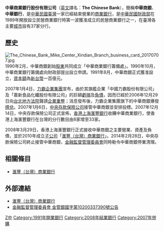 {{Bank Financial Information
| name                          = 中華商業銀行股份有限公司
| else_name                     = The Chinese Bank
| image                         = 
| full_name                     = 
| abbreviated_name              = 中華商銀、中華銀行
| market_information            = 非上市
| isin_code                     =
| swift_code                    = 
| iban_code                     =
| finance_code_list             = 中華民國金融機構代號一覽表
| finance_code                  = 
| open_date                     = 1991年12月31日
| closing_date                  = 2008年3月29日
| zip_code                      = 
| location                      = {{ROCTW}}臺北市中山區南京東路3段68號
| key_people                    = 
| capital                       = 新臺幣150.86億元
| revenue                       = 
| major_shareholder             = 
| homepage                      = 
| footnotes                     = 註：由中央存款保險公司接管 
| width                         = 380px
}}

'''中華商業銀行股份有限公司'''（[[英文|英文]]譯名：'''The Chinese Bank'''），簡稱'''中華商銀'''、'''中華銀行'''，是[[中華民國|中華民國]][[臺灣|臺灣]]一家已經結束營業的[[商業銀行|商業銀行]]，是[[中華民國財政部|中華民國財政部]]在1989年開放設立民營商業銀行時第一波獲准成立的民營商業銀行之一，在臺灣各主要[[城市|城市]]設有37家分行。

==歷史==
[[File:The_Chinese_Bank_Mike_Center_Xindian_Branch_business_card_20170707.jpg|thumb]]
1990年2月，中華商銀創始[[股東|股東]]共同成立「中華商業銀行籌備處」。1990年10月，中華商業銀行籌備處向財政部提出設立申請。1991年8月，中華商銀正式獲准設立，[[資本額|資本額]]為[[新台幣|新台幣]]一百億元。 

2007年1月4日，[[力霸企業集團|力霸企業集團]]宣布，由於其旗艦企業「中國力霸股份有限公司」及「嘉新食品化纖股份有限公司」的巨額[[虧損|虧損]]及[[負債|負債]]，因而已經於2006年12月29日向[[台北地方法院|台北地方法院]]聲請[[企業重整|企業重整]]；消息發布後，力霸企業集團旗下的中華商銀爆發[[擠兌|擠兌]]。2007年1月6日，[[中央存款保險公司|中央存款保險公司]]接管中華商銀並安排投標。2007年12月14日，中央存款保險公司正式宣佈，[[香港上海滙豐銀行|香港上海滙豐銀行]]收購中華商業銀行，使香港上海滙豐銀行在台灣的分行數目由8家增至33家。

2008年3月29日，香港上海滙豐銀行正式接收中華商銀之主要營業、資產及負債，並於2010年成立[[子公司|子公司]]「[[滙豐（台灣）商業銀行|滙豐（台灣）商業銀行]]」。2014年2月28日，中央存款保險公司終止接管中華商銀，[[金融監督管理委員會|金融監督管理委員會]]同時勒令中華商銀停業清理。

==相關條目==
* [[滙豐（台灣）商業銀行|滙豐（台灣）商業銀行]]

==外部連結==
*[https://web.archive.org/web/20200310162746/https://www.hsbc.com.tw/ 滙豐（台灣）商業銀行]
*[http://law.fsc.gov.tw/law/NewsContent.aspx?id=4558 金融監督管理委員會 金管銀國字第10200337390號公告]{{Wayback|url=http://law.fsc.gov.tw/law/NewsContent.aspx?id=4558 |date=20160216010612 }}

[[Category:台灣已結業銀行|Z中]]
[[Category:1991年開業銀行|Category:1991年開業銀行]]
[[Category:2008年結業銀行|Category:2008年結業銀行]]
[[Category:2007年併購|Category:2007年併購]]
